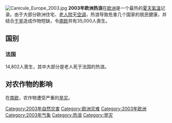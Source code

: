 [[File:Canicule_Europe_2003.jpg|right]]
'''2003年欧洲热浪'''在[[欧洲|欧洲]]是一个最热的[[夏天|夏天]][[氣溫|氣溫]]记录。由于大部分欧洲住宅、[[老人院|老人院]]无[[空调|空调]]，热浪导致危害几个国家的居民健康，并结合[[干旱|干旱]]造成作物短缺，令[[南欧|南欧]]共有35,000人喪生。

== 国别 ==
{{commonscat|2003 european heat wave}}
=== 法国 ===
14,802人喪生，其中大部分是老人死于法国的热浪。

== 对农作物的影响 ==
在[[南欧|南欧]]，农作物遭受严重的[[旱灾|旱灾]]。

{{热浪}}
{{Authority control}}
[[Category:2003年自然灾害|Category:2003年自然灾害]]
[[Category:欧洲灾难|Category:欧洲灾难]]
[[Category:2003年欧洲|Category:2003年欧洲]]
[[Category:2003年气象|Category:2003年气象]]
[[Category:热浪|Category:热浪]]
[[Category:旱灾|Category:旱灾]]